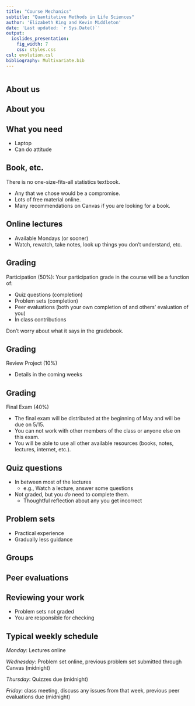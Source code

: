 ```yaml
---
title: "Course Mechanics"
subtitle: "Quantitative Methods in Life Sciences"
author: 'Elizabeth King and Kevin Middleton'
date: 'Last updated: `r Sys.Date()`'
output:
  ioslides_presentation:
    fig_width: 7
    css: styles.css
csl: evolution.csl
bibliography: Multivariate.bib
---
```


```r
```

## About us

## About you

## What you need

- Laptop
- Can do attitude

## Book, etc.

There is no one-size-fits-all statistics textbook.

  - Any that we chose would be a compromise.
  - Lots of free material online.
  - Many recommendations on Canvas if you are looking for a book.

## Online lectures

- Available Mondays (or sooner)
- Watch, rewatch, take notes, look up things you don't understand, etc.

## Grading

Participation (50%): Your participation grade in the course will be a function of:

- Quiz questions (completion)
- Problem sets (completion)
- Peer evaluations (both your own completion of and others' evaluation of you)
- In class contributions

Don't worry about what it says in the gradebook.

## Grading

Review Project (10%)

- Details in the coming weeks

## Grading

Final Exam (40%)

- The final exam will be distributed at the beginning of May and will be due on 5/15.
- You can not work with other members of the class or anyone else on this exam.
- You will be able to use all other available resources (books, notes, lectures, internet, etc.).

## Quiz questions

- In between most of the lectures
    - e.g., Watch a lecture, answer some questions
- Not graded, but you *do* need to complete them.
    - Thoughtful reflection about any you get incorrect

## Problem sets

- Practical experience
- Gradually less guidance

## Groups

## Peer evaluations

## Reviewing your work

- Problem sets not graded
- You are responsible for checking

## Typical weekly schedule

*Monday*: Lectures online

*Wednesday*: Problem set online, previous problem set submitted through Canvas (midnight)

*Thursday*: Quizzes due (midnight)

*Friday*: class meeting, discuss any issues from that week, previous peer evaluations due (midnight)

